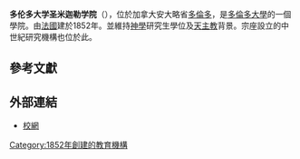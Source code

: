 {{Expand language|1=en|time=2020-12-15T02:26:17+00:00}}
{{Unreferenced|time=2020-12-15T02:26:17+00:00}}
'''多伦多大学圣米迦勒学院'''（{{lang-en|University of St. Michael's College}}），位於加拿大安大略省[[多倫多|多倫多]]，是[[多倫多大學|多倫多大學]]的一個學院。由[[法國|法國]]{{tsl|en|Congregation of St. Basil|巴西流教會}}建於1852年。並維持[[神學|神學]]研究生學位及[[天主教|天主教]]背景。宗座設立的中世紀研究機構也位於此。

==參考文獻==
{{reflist}}

==外部連結==
*[http://www.stmikes.utoronto.ca 校網] {{Wayback|url=http://www.stmikes.utoronto.ca/ |date=20210209033459 }}

{{多伦多大学}}

[[Category:1852年創建的教育機構|Category:1852年創建的教育機構]]